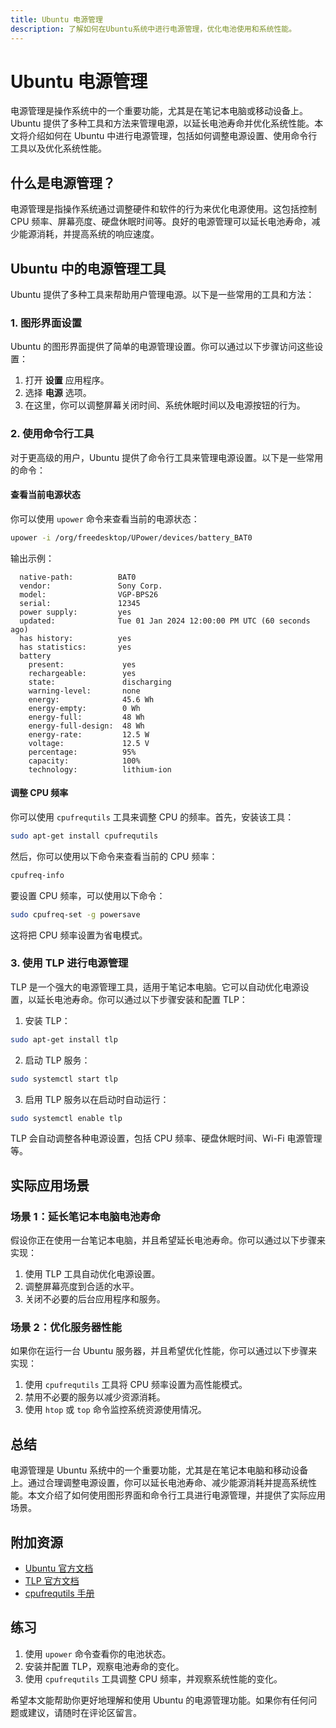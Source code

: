 ```yaml
---
title: Ubuntu 电源管理
description: 了解如何在Ubuntu系统中进行电源管理，优化电池使用和系统性能。
---
```


# Ubuntu 电源管理

电源管理是操作系统中的一个重要功能，尤其是在笔记本电脑或移动设备上。Ubuntu 提供了多种工具和方法来管理电源，以延长电池寿命并优化系统性能。本文将介绍如何在 Ubuntu 中进行电源管理，包括如何调整电源设置、使用命令行工具以及优化系统性能。

## 什么是电源管理？

电源管理是指操作系统通过调整硬件和软件的行为来优化电源使用。这包括控制 CPU 频率、屏幕亮度、硬盘休眠时间等。良好的电源管理可以延长电池寿命，减少能源消耗，并提高系统的响应速度。

## Ubuntu 中的电源管理工具

Ubuntu 提供了多种工具来帮助用户管理电源。以下是一些常用的工具和方法：

### 1. 图形界面设置

Ubuntu 的图形界面提供了简单的电源管理设置。你可以通过以下步骤访问这些设置：

1. 打开 **设置** 应用程序。
2. 选择 **电源** 选项。
3. 在这里，你可以调整屏幕关闭时间、系统休眠时间以及电源按钮的行为。

### 2. 使用命令行工具

对于更高级的用户，Ubuntu 提供了命令行工具来管理电源设置。以下是一些常用的命令：

#### 查看当前电源状态

你可以使用 `upower` 命令来查看当前的电源状态：

```bash
upower -i /org/freedesktop/UPower/devices/battery_BAT0
```

输出示例：

```plaintext
  native-path:          BAT0
  vendor:               Sony Corp.
  model:                VGP-BPS26
  serial:               12345
  power supply:         yes
  updated:              Tue 01 Jan 2024 12:00:00 PM UTC (60 seconds ago)
  has history:          yes
  has statistics:       yes
  battery
    present:             yes
    rechargeable:        yes
    state:               discharging
    warning-level:       none
    energy:              45.6 Wh
    energy-empty:        0 Wh
    energy-full:         48 Wh
    energy-full-design:  48 Wh
    energy-rate:         12.5 W
    voltage:             12.5 V
    percentage:          95%
    capacity:            100%
    technology:          lithium-ion
```

#### 调整 CPU 频率

你可以使用 `cpufrequtils` 工具来调整 CPU 的频率。首先，安装该工具：

```bash
sudo apt-get install cpufrequtils
```

然后，你可以使用以下命令来查看当前的 CPU 频率：

```bash
cpufreq-info
```

要设置 CPU 频率，可以使用以下命令：

```bash
sudo cpufreq-set -g powersave
```

这将把 CPU 频率设置为省电模式。

### 3. 使用 TLP 进行电源管理

TLP 是一个强大的电源管理工具，适用于笔记本电脑。它可以自动优化电源设置，以延长电池寿命。你可以通过以下步骤安装和配置 TLP：

1. 安装 TLP：

```bash
sudo apt-get install tlp
```

2. 启动 TLP 服务：

```bash
sudo systemctl start tlp
```

3. 启用 TLP 服务以在启动时自动运行：

```bash
sudo systemctl enable tlp
```

TLP 会自动调整各种电源设置，包括 CPU 频率、硬盘休眠时间、Wi-Fi 电源管理等。

## 实际应用场景

### 场景 1：延长笔记本电脑电池寿命

假设你正在使用一台笔记本电脑，并且希望延长电池寿命。你可以通过以下步骤来实现：

1. 使用 TLP 工具自动优化电源设置。
2. 调整屏幕亮度到合适的水平。
3. 关闭不必要的后台应用程序和服务。

### 场景 2：优化服务器性能

如果你在运行一台 Ubuntu 服务器，并且希望优化性能，你可以通过以下步骤来实现：

1. 使用 `cpufrequtils` 工具将 CPU 频率设置为高性能模式。
2. 禁用不必要的服务以减少资源消耗。
3. 使用 `htop` 或 `top` 命令监控系统资源使用情况。

## 总结

电源管理是 Ubuntu 系统中的一个重要功能，尤其是在笔记本电脑和移动设备上。通过合理调整电源设置，你可以延长电池寿命、减少能源消耗并提高系统性能。本文介绍了如何使用图形界面和命令行工具进行电源管理，并提供了实际应用场景。

## 附加资源

- [Ubuntu 官方文档](https://help.ubuntu.com/)
- [TLP 官方文档](https://linrunner.de/tlp/)
- [cpufrequtils 手册](https://linux.die.net/man/1/cpufreq-set)

## 练习

1. 使用 `upower` 命令查看你的电池状态。
2. 安装并配置 TLP，观察电池寿命的变化。
3. 使用 `cpufrequtils` 工具调整 CPU 频率，并观察系统性能的变化。

希望本文能帮助你更好地理解和使用 Ubuntu 的电源管理功能。如果你有任何问题或建议，请随时在评论区留言。